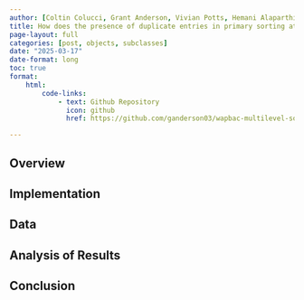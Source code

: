 ```yaml
---
author: [Coltin Colucci, Grant Anderson, Vivian Potts, Hemani Alaparthi, Megan Wolfarth, Willem Bennett]
title: How does the presence of duplicate entries in primary sorting attributes affect the runtime (ms) of a Multi-Level-Comparison-Sorting Algorithm (an approach that sequentially evaluates attributes to resolve ties)?
page-layout: full
categories: [post, objects, subclasses]
date: "2025-03-17"
date-format: long
toc: true
format:
    html:
        code-links:    
            - text: Github Repository
              icon: github
              href: https://github.com/ganderson03/wapbac-multilevel-sort

---
```



## Overview



## Implementation



## Data 



## Analysis of Results



## Conclusion

